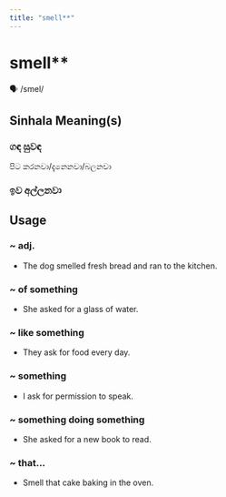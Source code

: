 ```yaml
---
title: "smell**"
---
```


# smell**

🗣️ /smel/

## Sinhala Meaning(s)

### ගඳ සුවඳ
පිට කරනවා/දැනෙනවා/බලනවා
### ඉව අල්ලනවා

## Usage

### ~ adj.

- The dog smelled fresh bread and ran to the kitchen.


### ~ of something

-  She asked for a glass of water.


### ~ like something

- They ask for food every day.


### ~ something

- I ask for permission to speak.


### ~ something doing something

- She asked for a new book to read.


### ~ that...

- Smell that cake baking in the oven.

